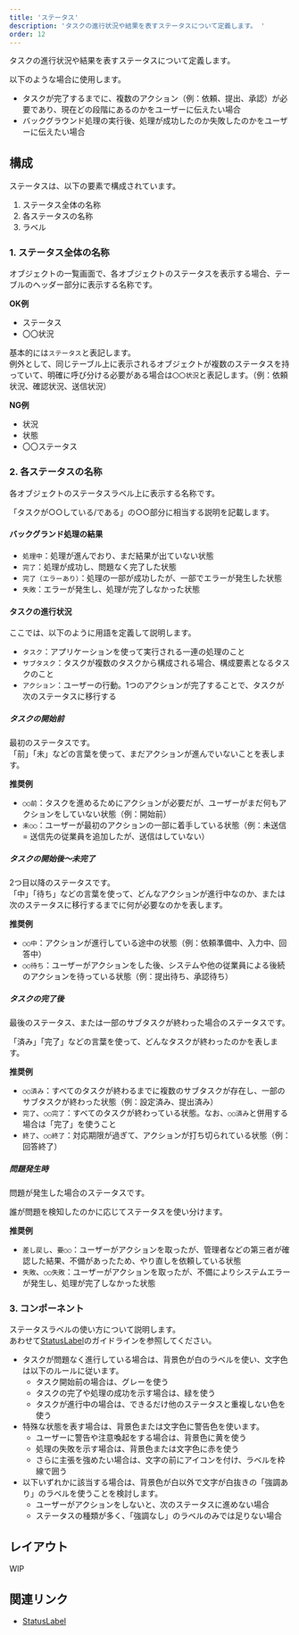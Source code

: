 ```yaml
---
title: 'ステータス'
description: 'タスクの進行状況や結果を表すステータスについて定義します。 '
order: 12
---
```


タスクの進行状況や結果を表すステータスについて定義します。  

以下のような場合に使用します。
- タスクが完了するまでに、複数のアクション（例：依頼、提出、承認）が必要であり、現在どの段階にあるのかをユーザーに伝えたい場合
- バックグラウンド処理の実行後、処理が成功したのか失敗したのかをユーザーに伝えたい場合

## 構成
ステータスは、以下の要素で構成されています。
1. ステータス全体の名称
1. 各ステータスの名称
1. ラベル

### 1. ステータス全体の名称

オブジェクトの一覧画面で、各オブジェクトのステータスを表示する場合、テーブルのヘッダー部分に表示する名称です。  

**OK例**
- ステータス
- 〇〇状況

基本的には`ステータス`と表記します。  
例外として、同じテーブル上に表示されるオブジェクトが複数のステータスを持っていて、明確に呼び分ける必要がある場合は`〇〇状況`と表記します。（例：依頼状況、確認状況、送信状況）

**NG例**
- 状況
- 状態
- 〇〇ステータス

### 2. 各ステータスの名称

各オブジェクトのステータスラベル上に表示する名称です。  

「タスクが○○している/である」の○○部分に相当する説明を記載します。  

#### バックグランド処理の結果
- `処理中`：処理が進んでおり、まだ結果が出ていない状態
- `完了`：処理が成功し、問題なく完了した状態
- `完了（エラーあり）`：処理の一部が成功したが、一部でエラーが発生した状態
- `失敗`：エラーが発生し、処理が完了しなかった状態

#### タスクの進行状況

ここでは、以下のように用語を定義して説明します。
- `タスク`：アプリケーションを使って実行される一連の処理のこと
- `サブタスク`：タスクが複数のタスクから構成される場合、構成要素となるタスクのこと
- `アクション`：ユーザーの行動。1つのアクションが完了することで、タスクが次のステータスに移行する

##### タスクの開始前

最初のステータスです。  
「前」「未」などの言葉を使って、まだアクションが進んでいないことを表します。  

**推奨例**
- `○○前`：タスクを進めるためにアクションが必要だが、ユーザーがまだ何もアクションをしていない状態（例：開始前）
- `未○○`：ユーザーが最初のアクションの一部に着手している状態（例：未送信 = 送信先の従業員を追加したが、送信はしていない）

##### タスクの開始後〜未完了

2つ目以降のステータスです。  
「中」「待ち」などの言葉を使って、どんなアクションが進行中なのか、または次のステータスに移行するまでに何が必要なのかを表します。  

**推奨例**
- `○○中`：アクションが進行している途中の状態（例：依頼準備中、入力中、回答中）
- `○○待ち`：ユーザーがアクションをした後、システムや他の従業員による後続のアクションを待っている状態（例：提出待ち、承認待ち）

##### タスクの完了後

最後のステータス、または一部のサブタスクが終わった場合のステータスです。  

「済み」「完了」などの言葉を使って、どんなタスクが終わったのかを表します。

**推奨例**
- `○○済み`：すべてのタスクが終わるまでに複数のサブタスクが存在し、一部のサブタスクが終わった状態（例：設定済み、提出済み）
- `完了`、`○○完了`：すべてのタスクが終わっている状態。なお、`○○済み`と併用する場合は「完了」を使うこと
- `終了`、`○○終了`：対応期限が過ぎて、アクションが打ち切られている状態（例：回答終了）

##### 問題発生時

問題が発生した場合のステータスです。  

誰が問題を検知したのかに応じてステータスを使い分けます。  

**推奨例**
- `差し戻し`、`要○○`：ユーザーがアクションを取ったが、管理者などの第三者が確認した結果、不備があったため、やり直しを依頼している状態
- `失敗`、`○○失敗`：ユーザーがアクションを取ったが、不備によりシステムエラーが発生し、処理が完了しなかった状態

### 3. コンポーネント

ステータスラベルの使い方について説明します。  
あわせて[StatusLabel](/products/components/status-label/)のガイドラインを参照してください。  

- タスクが問題なく進行している場合は、背景色が白のラベルを使い、文字色は以下のルールに従います。
  - タスク開始前の場合は、グレーを使う
  - タスクの完了や処理の成功を示す場合は、緑を使う
  - タスクが進行中の場合は、できるだけ他のステータスと重複しない色を使う
- 特殊な状態を表す場合は、背景色または文字色に警告色を使います。
  - ユーザーに警告や注意喚起をする場合は、背景色に黄を使う
  - 処理の失敗を示す場合は、背景色または文字色に赤を使う
  - さらに主張を強めたい場合は、文字の前にアイコンを付け、ラベルを枠線で囲う
- 以下いずれかに該当する場合は、背景色が白以外で文字が白抜きの「強調あり」のラベルを使うことを検討します。
  - ユーザーがアクションをしないと、次のステータスに進めない場合
  - ステータスの種類が多く、「強調なし」のラベルのみでは足りない場合

## レイアウト

WIP

## 関連リンク
- [StatusLabel](/products/components/status-label/)
